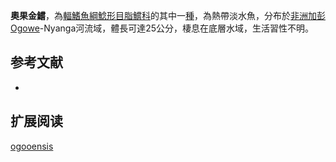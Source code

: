 {{Speciesbox
| name = 奧果金鱨
| image = 
| image_width = 250px
| image_caption = 
| status = LC
| status_system = IUCN3.1 
| genus = Chrysichthys
| species = ogooensis
| authority = [[Pellegrin|Pellegrin]], 1900
| synonyms = *''Gephyroglanis ogooensis '',Pellegrin, 1900
*'' Gephyroglanis ogisensis'',Pellegrin, 1900
}}

'''奧果金鱨'''，為[[輻鰭魚綱|輻鰭魚綱]][[鯰形目|鯰形目]][[脂鱨科|脂鱨科]]的其中一[[種|種]]，為熱帶淡水魚，分布於[[非洲|非洲]][[加彭|加彭]]Ogowe-Nyanga河流域，體長可達25公分，棲息在底層水域，生活習性不明。

==参考文献==
*{{FishBase_species|genus=Chrysichthys|species=ogooensis|year=2015|month=6}}

== 扩展阅读 ==
{{refbegin}}
{{wikispecies-inline|Chrysichthys ogooensis|奧果金鱨}}
{{refend}}
{{Taxonbar|from=Q6430016}}

[[Category:金鱨屬|ogooensis]]